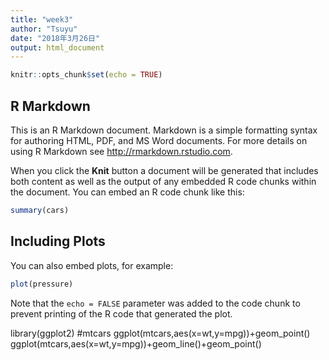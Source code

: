 ```yaml
---
title: "week3"
author: "Tsuyu"
date: "2018年3月26日"
output: html_document
---
```


```r
knitr::opts_chunk$set(echo = TRUE)
```

## R Markdown

This is an R Markdown document. Markdown is a simple formatting syntax for authoring HTML, PDF, and MS Word documents. For more details on using R Markdown see <http://rmarkdown.rstudio.com>.

When you click the **Knit** button a document will be generated that includes both content as well as the output of any embedded R code chunks within the document. You can embed an R code chunk like this:

```r
summary(cars)
```

## Including Plots

You can also embed plots, for example:

```r
plot(pressure)
```

Note that the `echo = FALSE` parameter was added to the code chunk to prevent printing of the R code that generated the plot.

library(ggplot2)
#mtcars
ggplot(mtcars,aes(x=wt,y=mpg))+geom_point()
ggplot(mtcars,aes(x=wt,y=mpg))+geom_line()+geom_point()
